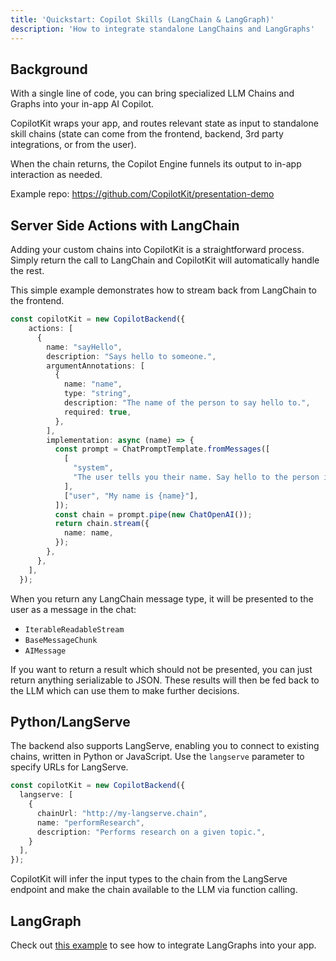 ```yaml
---
title: 'Quickstart: Copilot Skills (LangChain & LangGraph)'
description: 'How to integrate standalone LangChains and LangGraphs'
---
```



## Background

With a single line of code, you can bring specialized LLM Chains and Graphs into your in-app AI Copilot.

CopilotKit wraps your app, and routes relevant state as input to standalone skill chains (state can come from the frontend, backend, 3rd party integrations, or from the user).

When the chain returns, the Copilot Engine funnels its output to in-app interaction as needed.

Example repo: https://github.com/CopilotKit/presentation-demo


## Server Side Actions with LangChain

Adding your custom chains into CopilotKit is a straightforward process. Simply return the call to LangChain
and CopilotKit will automatically handle the rest.

This simple example demonstrates how to stream back from LangChain to the frontend.

```typescript
const copilotKit = new CopilotBackend({
    actions: [
      {
        name: "sayHello",
        description: "Says hello to someone.",
        argumentAnnotations: [
          {
            name: "name",
            type: "string",
            description: "The name of the person to say hello to.",
            required: true,
          },
        ],
        implementation: async (name) => {
          const prompt = ChatPromptTemplate.fromMessages([
            [
              "system",
              "The user tells you their name. Say hello to the person in a creative way.",
            ],
            ["user", "My name is {name}"],
          ]);
          const chain = prompt.pipe(new ChatOpenAI());
          return chain.stream({
            name: name,
          });
        },
      },
    ],
  });
```

When you return any LangChain message type, it will be presented to the user as a message in the chat:
- `IterableReadableStream`
- `BaseMessageChunk`
- `AIMessage`

If you want to return a result which should not be presented, you can just return anything serializable to JSON.
These results will then be fed back to the LLM which can use them to make further decisions.


## Python/LangServe

The backend also supports LangServe, enabling you to connect to existing chains, written in Python or JavaScript.
Use the `langserve` parameter to specify URLs for LangServe.

```typescript
const copilotKit = new CopilotBackend({
  langserve: [
    {
      chainUrl: "http://my-langserve.chain",
      name: "performResearch",
      description: "Performs research on a given topic.",
    }
  ],
});
```

CopilotKit will infer the input types to the chain from the LangServe endpoint and
make the chain available to the LLM via function calling.

## LangGraph

Check out [this example](https://github.com/CopilotKit/presentation-demo/blob/main/src/app/api/copilotkit/route.ts) to see how to integrate LangGraphs into your app.


